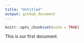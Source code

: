 ```yaml
---
title: "Untitled"
output: github_document
---
```


```r
knitr::opts_chunk$set(echo = TRUE)
```

This is our first document.
